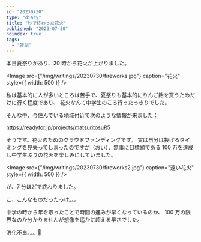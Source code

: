 ```yaml
---
id: "20230730"
type: "diary"
title: "秒で終わった花火"
published: "2023-07-30"
noindex: true
tags:
  - "雑記"
---
```


本日夏祭りがあり、20 時から花火が上がりました。

<Image
  src={"/img/writings/20230730/fireworks.jpg"}
  caption="花火"
  style={{ width: 500 }}
/>

私は基本的に人が多いところは苦手で、夏祭りも基本的にりんご飴を買うためだけに行く程度であり、
花火なんて中学生のころ行ったっきりでした。

そんな中、今住んでいる地域付近で次のような情報が来ました：

https://readyfor.jp/projects/matsuritosuR5

そうです。花火のためのクラウドファンディングです。
実は自分は投げるタイミングを見失ってしまったのですが（おい）、無事に目標額である 100 万を達成し中学生ぶりの花火を楽しみにしていました。

<Image
  src={"/img/writings/20230730/fireworks2.jpg"}
  caption="遠い花火"
  style={{ width: 500 }}
/>

が、7 分ほどで終わりました。

こ、こんなものだったっけ。。。

中学の時から年を取ったことで時間の進みが早くなっているのか、 100 万の限界なのか分かりませんが想像を遥かに超える早さでした。

消化不良。。。🫠
